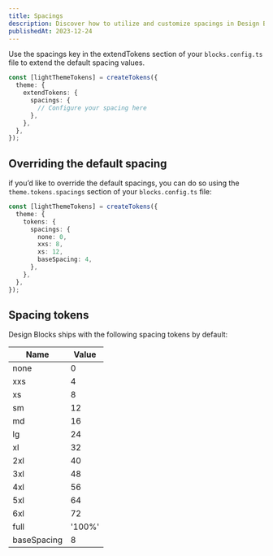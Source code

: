 ```yaml
---
title: Spacings
description: Discover how to utilize and customize spacings in Design Blocks to enhance the layout and visual rhythm of your project.
publishedAt: 2023-12-24
---
```


Use the spacings key in the extendTokens section of your `blocks.config.ts` file to extend the default spacing values.

```ts
const [lightThemeTokens] = createTokens({
  theme: {
    extendTokens: {
      spacings: {
        // Configure your spacing here
      },
    },
  },
});
```

## Overriding the default spacing

if you’d like to override the default spacings, you can do so using the `theme.tokens.spacings` section of your `blocks.config.ts` file:

```ts
const [lightThemeTokens] = createTokens({
  theme: {
    tokens: {
      spacings: {
        none: 0,
        xxs: 8,
        xs: 12,
        baseSpacing: 4,
      },
    },
  },
});
```

## Spacing tokens

Design Blocks ships with the following spacing tokens by default:

| Name        | Value  |
| ----------- | ------ |
| none        | 0      |
| xxs         | 4      |
| xs          | 8      |
| sm          | 12     |
| md          | 16     |
| lg          | 24     |
| xl          | 32     |
| 2xl         | 40     |
| 3xl         | 48     |
| 4xl         | 56     |
| 5xl         | 64     |
| 6xl         | 72     |
| full        | '100%' |
| baseSpacing | 8      |
